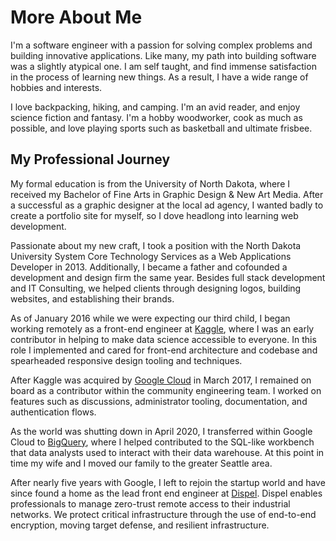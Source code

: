 # More About Me

I'm a software engineer with a passion for solving complex problems and building
innovative applications. Like many, my path into building software was a
slightly atypical one. I am self taught, and find immense satisfaction in the
process of learning new things. As a result, I have a wide range of hobbies and
interests.

I love backpacking, hiking, and camping. I'm an avid reader, and enjoy science
fiction and fantasy. I'm a hobby woodworker, cook as much as possible, and love
playing sports such as basketball and ultimate frisbee.

## My Professional Journey

My formal education is from the University of North Dakota, where I received my
Bachelor of Fine Arts in Graphic Design & New Art Media. After a successful as a
graphic designer at the local ad agency, I wanted badly to create a portfolio
site for myself, so I dove headlong into learning web development.

Passionate about my new craft, I took a position with the North Dakota
University System Core Technology Services as a Web Applications Developer
in 2013. Additionally, I became a father and cofounded a development and design
firm the same year. Besides full stack development and IT Consulting, we helped
clients through designing logos, building websites, and establishing their
brands.

As of January 2016 while we were expecting our third child, I began working
remotely as a front-end engineer at [Kaggle](https://kaggle.com), where I was an
early contributor in helping to make data science accessible to everyone. In
this role I implemented and cared for front-end architecture and codebase and
spearheaded responsive design tooling and techniques.

After Kaggle was acquired by [Google Cloud](https://cloud.google.com/) in March
2017, I remained on board as a contributor within the community engineering
team. I worked on features such as discussions, administrator tooling,
documentation, and authentication flows.

As the world was shutting down in April 2020, I transferred within Google Cloud
to [BigQuery](https://cloud.google.com/bigquery), where I helped contributed to
the SQL-like workbench that data analysts used to interact with their data
warehouse. At this point in time my wife and I moved our family to the greater
Seattle area.

After nearly five years with Google, I left to rejoin the startup world and have
since found a home as the lead front end engineer at
[Dispel](https://dispel.com). Dispel enables professionals to manage zero-trust
remote access to their industrial networks. We protect critical infrastructure
through the use of end-to-end encryption, moving target defense, and resilient
infrastructure.
